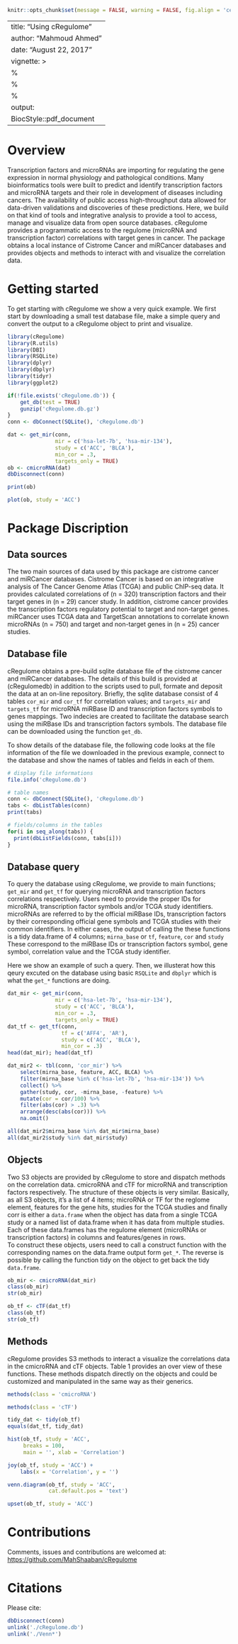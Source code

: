 
```r
knitr::opts_chunk$set(message = FALSE, warning = FALSE, fig.align = 'center')
```

---
title: "Using cRegulome"
author: "Mahmoud Ahmed"
date: "August 22, 2017"
vignette: >
    %\VignetteIndexEntry{Using cRegulome}
    %\VignetteEngine{knitr::rmarkdown}
    %\VignetteEncoding{UTF-8}
output: 
    BiocStyle::pdf_document
---

# Overview  
Transcription factors and microRNAs are importing for regulating the gene
expression in normal physiology and pathological conditions. Many
bioinformatics tools were built to predict and identify transcription
factors and microRNA targets and their role in development of diseases
including cancers. The availability of public access high-throughput data
allowed for data-driven validations and discoveries of these predictions.
Here, we build on that kind of tools and integrative analysis to provide a
tool to access, manage and visualize data from open source databases.
cRegulome provides a programmatic access to the regulome (microRNA and
transcription factor) correlations with target genes in cancer. The package
obtains a local instance of Cistrome Cancer and miRCancer databases and
provides objects and methods to interact with and visualize the correlation
data.  

# Getting started  
To get starting with cRegulome we show a very quick example. We first start
by downloading a small test database file, make a simple query and convert
the output to a cRegulome object to print and visualize.  

```r
library(cRegulome)
library(R.utils)
library(DBI)
library(RSQLite)
library(dplyr)
library(dbplyr)
library(tidyr)
library(ggplot2)
```

```r
if(!file.exists('cRegulome.db')) {
    get_db(test = TRUE)
    gunzip('cRegulome.db.gz')
}
conn <- dbConnect(SQLite(), 'cRegulome.db')
```

```r
dat <- get_mir(conn,
               mir = c('hsa-let-7b', 'hsa-mir-134'),
               study = c('ACC', 'BLCA'),
               min_cor = .3,
               targets_only = TRUE)
ob <- cmicroRNA(dat)
dbDisconnect(conn)
```

```r
print(ob)
```

```r
plot(ob, study = 'ACC')
```


# Package Discription  
## Data sources  
The two main sources of data used by this package are cistrome cancer and
miRCancer databases. Cistrome Cancer is based on an integrative analysis of
The Cancer Genome Atlas (TCGA) and public ChIP-seq data. It provides
calculated correlations of (n = 320) transcription factors and their target
genes in (n = 29) cancer study. In addition, cistrome cancer provides the
transcription factors regulatory potential to target and non-target genes.
miRCancer uses TCGA data and TargetScan annotations to correlate known
microRNAs (n = 750) and target and non-target genes in (n = 25) cancer studies.  

## Database file  
cRegulome obtains a pre-build sqlite database file of the cistrome cancer
and miRCancer databases. The details of this build is provided at
(cRegulomedb) in addition to the scripts used to pull, formate and deposit
the data at an on-line repository. Briefly, the sqlite database consist of
4 tables `cor_mir` and `cor_tf` for correlation values; and `targets_mir`
and `targets_tf` for microRNA miRBase ID and transcription factors symbols
to genes mappings.  Two indecies are created to facilitate the database
search using the miRBase IDs and transcription factors symbols. The
database file can be downloaded using the function `get_db`.  

To show details of the database file, the following code looks at the file
information of the file we downloaded in the previous example, connect to
the database and show the names of tables and fields in each of them.  

```r
# display file informations
file.info('cRegulome.db')

# table names
conn <- dbConnect(SQLite(), 'cRegulome.db')
tabs <- dbListTables(conn)
print(tabs)

# fields/columns in the tables
for(i in seq_along(tabs)) {
  print(dbListFields(conn, tabs[i]))
}
```

## Database query  
To query the database using cRegulome, we provide to main functions;
`get_mir` and `get_tf` for querying microRNA and transcription factors
correlations respectively. Users need to provide the proper IDs for
microRNA, transcription factor symbols and/or TCGA study identifiers.
microRNAs are referred to by the official miRBase IDs, transcription
factors by their corresponding official gene symbols and TCGA studies with
their common identifiers. In either cases, the output of calling the these
functions is a tidy data.frame of 4 columns; `mirna_base` or `tf`,
`feature`, `cor` and `study` These correspond to the miRBase IDs or
transcription factors symbol, gene symbol, correlation value and the TCGA
study identifier.  

Here we show an example of such a query. Then, we illusterat how this qeury
excuted on the database using basic `RSQLite` and `dbplyr` which is what
the `get_*` functions are doing.  

```r
dat_mir <- get_mir(conn,
               mir = c('hsa-let-7b', 'hsa-mir-134'),
               study = c('ACC', 'BLCA'),
               min_cor = .3,
               targets_only = TRUE)  
dat_tf <- get_tf(conn,
                 tf = c('AFF4', 'AR'),
                 study = c('ACC', 'BLCA'),
                 min_cor = .3)
head(dat_mir); head(dat_tf)
```


```r
dat_mir2 <- tbl(conn, 'cor_mir') %>%
    select(mirna_base, feature, ACC, BLCA) %>%
    filter(mirna_base %in% c('hsa-let-7b', 'hsa-mir-134')) %>%
    collect() %>%
    gather(study, cor, -mirna_base, -feature) %>%
    mutate(cor = cor/100) %>%
    filter(abs(cor) > .3) %>%
    arrange(desc(abs(cor))) %>%
    na.omit()
```

```r
all(dat_mir2$mirna_base %in% dat_mir$mirna_base)
all(dat_mir2$study %in% dat_mir$study)
```

## Objects  
Two S3 objects are provided by cRegulome to store and dispatch methods on
the correlation data. cmicroRNA and cTF for microRNA and transcription
factors respectively. The structure of these objects is very similar.
Basically, as all S3 objects, it’s a list of 4 items; microRNA or TF for
the reglome element, features for the gene hits, studies for the TCGA
studies and finally corr is either a `data.frame` when the object has data
from a single TCGA study or a named list of data.frame when it has data
from multiple studies.  Each of these data.frames has the regulome element
(microRNAs or transcription factors) in columns and features/genes in rows.  
To construct these objects, users need to call a construct function with
the corresponding names on the data.frame output form `get_*`. The reverse
is possible by calling the function tidy on the object to get back the tidy
`data.frame`.  

```r
ob_mir <- cmicroRNA(dat_mir)
class(ob_mir)
str(ob_mir)
```

```r
ob_tf <- cTF(dat_tf)
class(ob_tf)
str(ob_tf)
```

## Methods
cRegulome provides S3 methods to interact a visualize the correlations data
in the cmicroRNA and cTF objects. Table 1 provides an over view of these
functions. These methods dispatch directly on the objects and could be
customized and manipulated in the same way as their generics.  

```r
methods(class = 'cmicroRNA')
```

```r
methods(class = 'cTF')
```

```r
tidy_dat <- tidy(ob_tf)
equals(dat_tf, tidy_dat)
```

```r
hist(ob_tf, study = 'ACC',
     breaks = 100,
     main = '', xlab = 'Correlation')
```


```r
joy(ob_tf, study = 'ACC') +
    labs(x = 'Correlation', y = '')
```

```r
venn.diagram(ob_tf, study = 'ACC', 
             cat.default.pos = 'text')
```

```r
upset(ob_tf, study = 'ACC')
```

# Contributions  
Comments, issues and contributions are welcomed at:
[https://github.com/MahShaaban/cRegulome](https://github.com/MahShaaban/cRegulome)  

# Citations  
Please cite:  

```r
dbDisconnect(conn)
unlink('./cRegulome.db')
unlink('./Venn*')
```

